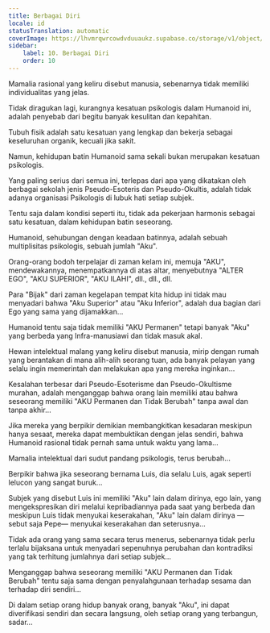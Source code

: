 ```yaml
---
title: Berbagai Diri
locale: id
statusTranslation: automatic
coverImage: https://lhvmrqwrcowdvduuaukz.supabase.co/storage/v1/object/public/strapi-uploads/small_cover-tratado-de-psicologia-revolucionaria.webp-5e15e1cec4e0ebebcde5d7fc7565d8fd.webp
sidebar:
    label: 10. Berbagai Diri
    order: 10
---
```

Mamalia rasional yang keliru disebut manusia, sebenarnya tidak memiliki individualitas yang jelas.

Tidak diragukan lagi, kurangnya kesatuan psikologis dalam Humanoid ini, adalah penyebab dari begitu banyak kesulitan dan kepahitan.

Tubuh fisik adalah satu kesatuan yang lengkap dan bekerja sebagai keseluruhan organik, kecuali jika sakit.

Namun, kehidupan batin Humanoid sama sekali bukan merupakan kesatuan psikologis.

Yang paling serius dari semua ini, terlepas dari apa yang dikatakan oleh berbagai sekolah jenis Pseudo-Esoteris dan Pseudo-Okultis, adalah tidak adanya organisasi Psikologis di lubuk hati setiap subjek.

Tentu saja dalam kondisi seperti itu, tidak ada pekerjaan harmonis sebagai satu kesatuan, dalam kehidupan batin seseorang.

Humanoid, sehubungan dengan keadaan batinnya, adalah sebuah multiplisitas psikologis, sebuah jumlah "Aku".

Orang-orang bodoh terpelajar di zaman kelam ini, memuja "AKU", mendewakannya, menempatkannya di atas altar, menyebutnya "ALTER EGO", "AKU SUPERIOR", "AKU ILAHI", dll., dll., dll.

Para "Bijak" dari zaman kegelapan tempat kita hidup ini tidak mau menyadari bahwa "Aku Superior" atau "Aku Inferior", adalah dua bagian dari Ego yang sama yang dijamakkan...

Humanoid tentu saja tidak memiliki "AKU Permanen" tetapi banyak "Aku" yang berbeda yang Infra-manusiawi dan tidak masuk akal.

Hewan intelektual malang yang keliru disebut manusia, mirip dengan rumah yang berantakan di mana alih-alih seorang tuan, ada banyak pelayan yang selalu ingin memerintah dan melakukan apa yang mereka inginkan...

Kesalahan terbesar dari Pseudo-Esoterisme dan Pseudo-Okultisme murahan, adalah menganggap bahwa orang lain memiliki atau bahwa seseorang memiliki "AKU Permanen dan Tidak Berubah" tanpa awal dan tanpa akhir...

Jika mereka yang berpikir demikian membangkitkan kesadaran meskipun hanya sesaat, mereka dapat membuktikan dengan jelas sendiri, bahwa Humanoid rasional tidak pernah sama untuk waktu yang lama...

Mamalia intelektual dari sudut pandang psikologis, terus berubah...

Berpikir bahwa jika seseorang bernama Luis, dia selalu Luis, agak seperti lelucon yang sangat buruk...

Subjek yang disebut Luis ini memiliki "Aku" lain dalam dirinya, ego lain, yang mengekspresikan diri melalui kepribadiannya pada saat yang berbeda dan meskipun Luis tidak menyukai keserakahan, "Aku" lain dalam dirinya —sebut saja Pepe— menyukai keserakahan dan seterusnya...

Tidak ada orang yang sama secara terus menerus, sebenarnya tidak perlu terlalu bijaksana untuk menyadari sepenuhnya perubahan dan kontradiksi yang tak terhitung jumlahnya dari setiap subjek...

Menganggap bahwa seseorang memiliki "AKU Permanen dan Tidak Berubah" tentu saja sama dengan penyalahgunaan terhadap sesama dan terhadap diri sendiri...

Di dalam setiap orang hidup banyak orang, banyak "Aku", ini dapat diverifikasi sendiri dan secara langsung, oleh setiap orang yang terbangun, sadar...

